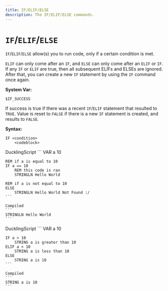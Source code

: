 ```yaml
---
title: IF/ELIF/ELSE
description: The IF/ELIF/ELSE commands.
---
```



# `IF`/`ELIF`/`ELSE`
`IF`/`ELIF`/`ELSE` allow(s) you to run code, only if a certain condition is met.

`ELIF` can only come after an `IF`, and `ELSE` can only come after an `ELIF` or `IF`. If any `IF` or `ELIF` are true, then all subsequent ELIFs and ELSEs are ignored. After that, you can create a new `IF` statement by using the `IF` command once again.

**System Var:**
```
$IF_SUCCESS
```
If success is true if there was a recent `IF`/`ELIF` statement that resulted to `TRUE`. Value is reset to `FALSE` if there is a new `IF` statement is created, and results to `FALSE`.

**Syntax:**
```
IF <condition>
    <codeblock>
```

<Tabs>
 <TabItem value="single_condition_example" label="Single Conditional" default>
    DucklingScript
    ```
    VAR a 10

    REM if a is equal to 10
    IF a == 10
        REM this code is ran
        STRINGLN Hello World

    REM if a is not equal to 10
    ELSE 
        STRINGLN Hello World Not Found :/
    ```

    Compiled
    ```
    STRINGLN Hello World
    ```
 </TabItem>

 <TabItem value="multiple_condition_example" label="Multiple Conditionals">
    DucklingScript
    ```
    VAR a 10

    IF a > 10
        STRING a is greater than 10
    ELIF a < 10
        STRING a is less than 10
    ELSE
        STRING a is 10
    ```
    
    Compiled
    ```
    STRING a is 10
    ```
 </TabItem>
</Tabs>